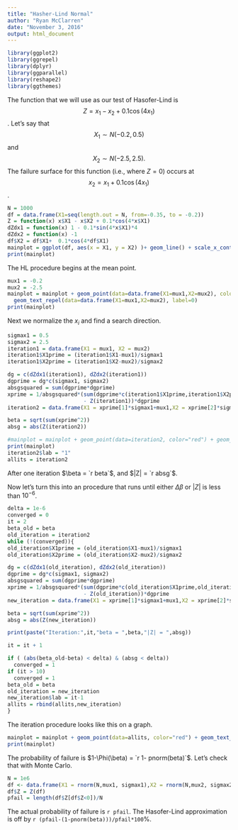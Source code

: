```yaml
---
title: "Hasher-Lind Normal"
author: "Ryan McClarren"
date: "November 3, 2016"
output: html_document
---
```



```r
library(ggplot2)
library(ggrepel)
library(dplyr)
library(ggparallel)
library(reshape2)
library(ggthemes)
```

The function that we will use as our test of Hasofer-Lind is
$$ Z = x_1 - x_2 + 0.1 \cos(4 x_1)$$.  Let's say that $$X_1 \sim N(-0.2,0.5)$$ 
and $$X_2 \sim N(-2.5,2.5).$$
The failure surface for this function (i.e., where $Z=0$) occurs at $$x_2 =  x_1  + 0.1 \cos(4 x_1)$$. 

```r
N = 1000
df = data.frame(X1=seq(length.out = N, from=-0.35, to = -0.2))
Z = function(x) x$X1 - x$X2 + 0.1*cos(4*x$X1)
dZdx1 = function(x) 1 - 0.1*sin(4*x$X1)*4
dZdx2 = function(x) -1
df$X2 = df$X1+  0.1*cos(4*df$X1)
mainplot = ggplot(df, aes(x = X1, y = X2) )+ geom_line() + scale_x_continuous(name = expression(x1)) + scale_y_continuous("x2", limits = c(-2.6,0.5)) +theme_tufte() + theme(axis.line = element_line(color="red"),axis.line.x = element_line(size = .5, colour = "black"), axis.line.y=element_line(size = .5, colour = "black"))
print(mainplot)
```

The HL procedure begins at the mean point.
```r
mux1 = -0.2
mux2 = -2.5
mainplot = mainplot + geom_point(data=data.frame(X1=mux1,X2=mux2), color="red") + 
  geom_text_repel(data=data.frame(X1=mux1,X2=mux2), label=0)
print(mainplot)
```

Next we normalize the $x_i$ and find a search direction.
```r
sigmax1 = 0.5
sigmax2 = 2.5
iteration1 = data.frame(X1 = mux1, X2 = mux2)
iteration1$X1prime = (iteration1$X1-mux1)/sigmax1
iteration1$X2prime = (iteration1$X2-mux2)/sigmax2

dg = c(dZdx1(iteration1), dZdx2(iteration1))
dgprime = dg*c(sigmax1, sigmax2)
absgsquared = sum(dgprime*dgprime)
xprime = 1/absgsquared*(sum(dgprime*c(iteration1$X1prime,iteration1$X2prime))
                        - Z(iteration1))*dgprime
iteration2 = data.frame(X1 = xprime[1]*sigmax1+mux1,X2 = xprime[2]*sigmax2+mux2 )

beta = sqrt(sum(xprime^2))
absg = abs(Z(iteration2))

#mainplot = mainplot + geom_point(data=iteration2, color="red") + geom_text_repel(data=iteration2, label=1)
print(mainplot)
iteration2$lab = "1"
allits = iteration2
```

After one iteration $\beta = `r beta`$, and $|Z| = `r absg`$. 

Now let's turn this into an procedure that runs until either $\Delta\beta$ or $|Z|$ is less than $10^{-6}$.

```r
delta = 1e-6
converged = 0
it = 2
beta_old = beta
old_iteration = iteration2
while (!(converged)){
old_iteration$X1prime = (old_iteration$X1-mux1)/sigmax1
old_iteration$X2prime = (old_iteration$X2-mux2)/sigmax2

dg = c(dZdx1(old_iteration), dZdx2(old_iteration))
dgprime = dg*c(sigmax1, sigmax2)
absgsquared = sum(dgprime*dgprime)
xprime = 1/absgsquared*(sum(dgprime*c(old_iteration$X1prime,old_iteration$X2prime))
                        - Z(old_iteration))*dgprime
new_iteration = data.frame(X1 = xprime[1]*sigmax1+mux1,X2 = xprime[2]*sigmax2+mux2 )

beta = sqrt(sum(xprime^2))
absg = abs(Z(new_iteration))

print(paste("Iteration:",it,"beta = ",beta,"|Z| = ",absg))

it = it + 1

if ( (abs(beta_old-beta) < delta) & (absg < delta))
  converged = 1
if (it > 10)
  converged = 1
beta_old = beta
old_iteration = new_iteration
new_iteration$lab = it-1
allits = rbind(allits,new_iteration)
}
```


The iteration procedure looks like this on a graph.
```r
mainplot = mainplot + geom_point(data=allits, color="red") + geom_text_repel(data=allits, aes(label=lab))
print(mainplot)
```

The probability of failure is $1-\Phi(\beta) = `r 1- pnorm(beta)`$. Let's check that with Monte Carlo.

```r
N = 1e6
df <- data.frame(X1 = rnorm(N,mux1, sigmax1),X2 = rnorm(N,mux2, sigmax2) )
df$Z = Z(df)
pfail = length(df$Z[df$Z<0])/N
```

The actual probability of failure is `r pfail`.  The Hasofer-Lind approximation is off by `r (pfail-(1-pnorm(beta)))/pfail*100`%.
